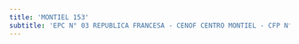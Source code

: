 ```yaml
---
title: 'MONTIEL 153'
subtitle: 'EPC N° 03 REPUBLICA FRANCESA - CENOF CENTRO MONTIEL - CFP N° 26 ([A])'
---
```



